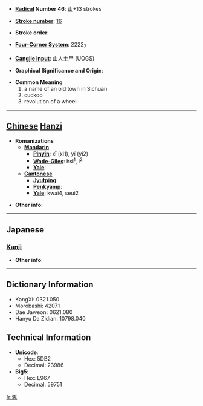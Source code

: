 * '''[[Wiktionary:Chinese radical index| Radical]] Number 46''': [[Wiktionary:Chinese radical index 山|山]]+13 strokes

* '''[[Wiktionary:Chinese total strokes index|Stroke number]]''': [[Wiktionary:Chinese total strokes index 16|16]]

* '''Stroke order''': 

* '''[[Wiktionary:Chinese four corner index|Four-Corner System]]''': 2222<sub>7</sub>

* '''[[Wiktionary:Chinese Cangjie index|Cangjie input]]''': 山人土尸 (UOGS)

* '''Graphical Significance and Origin''': 

* '''Common Meaning'''
*#a name of an old town in Sichuan
*# cuckoo
*# revolution of a wheel


----

== [[Chinese]] [[Hanzi]] ==

* '''Romanizations'''
** '''[[Mandarin]]'''
*** '''[[Pinyin]]''': xī (xi1), yí (yi2)
*** '''[[Wade-Giles]]''': hsi<sup>1</sup>, i<sup>2</sup>
*** '''[[Yale]]''': 
** '''[[Cantonese]]'''
*** '''[[Jyutping]]''':
*** '''[[Penkyamp]]''': 
*** '''[[Yale]]''': kwai4, seui2

* '''Other info''': 

----

==Japanese==
===[[Kanji]]===
{{kanji|on readings=[[けい]] (kei), [[え]] (e), [[き]] (ki), [[すい]] (sui)|kun readings=[[めぐり]] (meguri)}}

* '''Other info''':  

----

== Dictionary Information ==

* KangXi: 0321.050
* Morobashi: 42071
* Dae Jaweon: 0621.080
* Hanyu Da Zidian: 10798.040

== Technical Information ==

* '''Unicode''':
** Hex: 5DB2
** Decimal: 23986
* '''Big5''':
** Hex: E967
** Decimal: 59751

[[fr:嶲]]